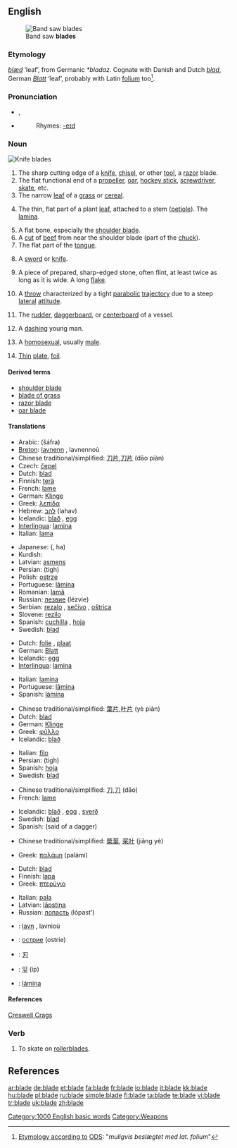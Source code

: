 {{wikipedia|dab=blade (disambiguation)|blade}}
==English==
[[Image:Band saw blades.jpg|thumb|Band saw '''blades''']]

===Etymology===
{{OE.}} ''[[blæd]]'' ‘leaf’, from Germanic ''*bladaz''. Cognate with Danish and Dutch ''[[blad]]'', German ''[[Blatt]]'' ‘leaf’, probably with Latin [[folium]] too<ref>[http://ordnet.dk/ods/opslag?opslag=blad&submit=S%F8g Etymology according to] [[:w:da:ODS|ODS]]: "''muligvis beslægtet med lat. folium''"</ref>.

===Pronunciation===
* {{IPA|/bleɪd/}}, {{SAMPA|/bleId/}}
* {{audio|en-us-blade.ogg|Audio (US)}}
*: Rhymes: [[Rhymes:English:-eɪd|-eɪd]]

===Noun===
{{wikipedia}}
[[Image:blade.agr.jpg|thumb|Knife '''blades''']]
{{en-noun}}

# The sharp cutting edge of a [[knife]], [[chisel]], or other [[tool]], a [[razor]] blade.
# The flat functional end of a [[propeller]], [[oar]], [[hockey stick]], [[screwdriver]], [[skate]], etc.
# The narrow [[leaf]] of a [[grass]] or [[cereal]].
# {{botany}} The thin, flat part of a plant [[leaf]], attached to a stem ([[petiole]]).  The [[lamina]].
# A flat bone, especially the [[shoulder blade]].
# A [[cut]] of [[beef]] from near the shoulder blade (part of the [[chuck]]).
# The flat part of the [[tongue]].
# {{poetic}} A [[sword]] or [[knife]].
# {{archaeology}} A piece of prepared, sharp-edged stone, often flint, at least twice as long as it is wide.  A long [[flake]].
# {{context|[[ultimate frisbee]]}} A [[throw]] characterized by a tight [[parabolic]] [[trajectory]] due to a steep [[lateral]] [[attitude]].
# {{context|sailing}} The [[rudder]], [[daggerboard]], or [[centerboard]] of a vessel.
# {{dated}} A [[dashing]] young man.
# {{context|slang|mainly|US}} A [[homosexual]], usually [[male]].
# [[thin|Thin]] [[plate]], [[foil]].

====Derived terms====
* [[shoulder blade]]
* [[blade of grass]]
* [[razor blade]]
* [[oar blade]]

====Translations====
{{trans-top|sharp-edged or pointed working end of a tool or utensil}}
* Arabic: {{Arab|[[شفرة]]}} (šáfra) {{f}}
* [[Breton]]: [[lavnenn]] {{f}}, lavnennoù {{p}}
* Chinese traditional/simplified: [[刀片]],[[刀片]] (dāo piàn)
* Czech: [[čepel]] {{f}}
* Dutch: [[blad]] {{n}}
* Finnish: [[terä]]
* French: [[lame]] {{f}}
* German: [[Klinge]] {{f}}
* Greek: [[λεπίδα]] {{f}}
* Hebrew: [[להב]] (lahav) {{m}}
* Icelandic: [[blað]] {{n}}, [[egg]] {{f}}
* [[Interlingua]]: [[lamina]]
* Italian: [[lama]] {{f}}
{{trans-mid}}
* Japanese: {{Jpan|[[刃]]}} ({{Jpan|[[は]]}}, ha)
* Kurdish: {{KUchar|[[ده‌م]]}}
* Latvian: [[asmens]] {{m}}
* Persian: {{fa-Arab|[[تیغ]]}} (tigh)
* Polish: [[ostrze]] {{n}}
* Portuguese: [[lâmina]] {{f}}
* Romanian: [[lamă]] {{f}}
* Russian: [[лезвие]] (lézvie) {{n}}
* Serbian: [[rezalo]] {{n}}, [[sečivo]] {{n}}, [[oštrica]] {{f}}
* Slovene: [[rezilo]] {{n}}
* Spanish: [[cuchilla]] {{f}}, [[hoja]] {{f}}
* Swedish: [[blad]] {{n}}
{{trans-bottom}}

{{trans-top|thin plate, foil}}
* Dutch: [[folie]] {{m}}, [[plaat]] {{f}}
* German: [[Blatt]] {{n}}
* Icelandic: [[egg]] {{f}}
* [[Interlingua]]: [[lamina]]
{{trans-mid}}
* Italian: [[lamina]] {{f}}
* Portuguese: [[lâmina]] {{f}}
* Spanish: [[lámina]] {{f}}
{{trans-bottom}}

{{trans-top|The flat part of a leaf or petal}}
* Chinese traditional/simplified: [[葉片]],[[叶片]] (yè piàn)
* Dutch: [[blad]] {{n}}
* German: [[Klinge]] {{f}}
* Greek: [[φύλλο]] {{n}}
* Icelandic: [[blað]] {{n}}
{{trans-mid}}
* Italian: [[filo]] {{m}}
* Persian: {{fa-Arab|[[تیغ]]}} (tigh)
* Spanish: [[hoja]] {{f}}
* Swedish: [[blad]] {{n}}
{{trans-bottom}}

{{trans-top|slang term for a weapon such as a dagger}}
* Chinese traditional/simplified: [[刀]],[[刀]] (dāo)
* French: [[lame]] {{f}}
{{trans-mid}}
* Icelandic: [[blað]] {{n}}, [[egg]] {{f}}, [[sverð]] {{n}}
* Swedish: [[blad]] {{n}}
* Spanish: {{t|es|cuchillo|m}} (said of a dagger)
{{trans-bottom}}

{{trans-top|flat outer part of an oar}}
* Chinese traditional/simplified: [[槳葉]], [[桨叶]] (jiǎng yè)
{{trans-mid}}
* Greek: [[παλάμη]] {{f}} (palámi)
{{trans-bottom}}

{{trans-top|part of a propeller}}
* Dutch: [[blad]] {{n}}
* Finnish: [[lapa]]
* Greek: [[πτερύγιο]] {{n}}
{{trans-mid}}
* Italian: [[pala]] {{f}}
* Latvian: [[lāpstiņa]] {{f}}
* Russian: [[лопасть]] (lópast’) {{f}}
{{trans-bottom}}

{{checktrans-top}}
* {{ttbc|Breton}}: [[lavn]] {{m}}, lavnioù {{p}}
* {{ttbc|Bulgarian}}: [[острие]] (ostrie) {{n}}
* {{ttbc|CJKV Characters}}: [[刃]]
* {{ttbc|Korean}}: [[잎]] (ip)
* {{ttbc|Spanish}}: [[lámina]] {{f}}
{{trans-bottom}}

====References====
{{archaeology}} [http://www.creswell-crags.org.uk/Books_and_links/Glossary.htm#B Creswell Crags]

===Verb===
{{en-verb|blades|blading|bladed}}

# {{informal}} To skate on [[rollerblade]]s.

== References ==
<references/>

[[Category:1000 English basic words]]
[[Category:Weapons]]

[[ar:blade]]
[[de:blade]]
[[et:blade]]
[[fa:blade]]
[[fr:blade]]
[[io:blade]]
[[it:blade]]
[[kk:blade]]
[[hu:blade]]
[[pl:blade]]
[[ru:blade]]
[[simple:blade]]
[[fi:blade]]
[[ta:blade]]
[[te:blade]]
[[vi:blade]]
[[tr:blade]]
[[uk:blade]]
[[zh:blade]]